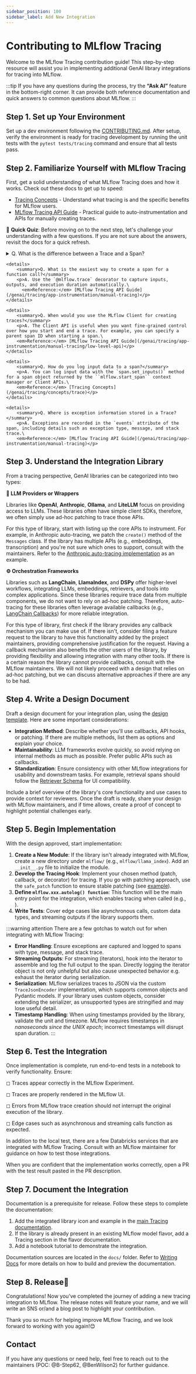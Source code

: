 ```yaml
---
sidebar_position: 100
sidebar_label: Add New Integration
---
```



# Contributing to MLflow Tracing

Welcome to the MLflow Tracing contribution guide! This step-by-step resource will assist you in implementing additional GenAI library integrations for tracing into MLflow.

:::tip
If you have any questions during the process, try the **“Ask AI”** feature in the bottom-right corner. It can provide both reference documentation and quick answers to common questions about MLflow.
:::

## Step 1. Set up Your Environment

Set up a dev environment following the [CONTRIBUTING.md](https://github.com/mlflow/mlflow/blob/master/CONTRIBUTING.md). After setup,
verify the environment is ready for tracing development by running the unit tests with the `pytest tests/tracing` command and ensure that all tests pass.

## Step 2. Familiarize Yourself with MLflow Tracing

First, get a solid understanding of what MLflow Tracing does and how it works. Check out these docs to get up to speed:

- [Tracing Concepts](/genai/tracing/concepts/trace) - Understand what tracing is and the specific benefits for MLflow users.
- [MLflow Tracing API Guide](/genai/tracing/app-instrumentation) - Practical guide to auto-instrumentation and APIs for manually creating traces.

📝 **Quick Quiz**: Before moving on to the next step, let's challenge your understanding with a few questions.
If you are not sure about the answers, revisit the docs for a quick refresh.

<div class="quiz">
    <details>
        <summary>Q. What is the difference between a Trace and a Span?</summary>
        <p>A. Trace is the main object holding multiple Spans, with each Span capturing different parts of an operation. A Trace has metadata (TraceInfo) and a list of Spans (TraceData).\
        <em>Reference:</em> [Tracing Concepts](/genai/tracing/concepts/trace)</p>
    </details>

    <details>
        <summary>Q. What is the easiest way to create a span for a function call?</summary>
        <p>A. Use the `@mlflow.trace` decorator to capture inputs, outputs, and execution duration automatically.\
          <em>Reference:</em> [MLflow Tracing API Guide](/genai/tracing/app-instrumentation/manual-tracing)</p>
    </details>

    <details>
        <summary>Q. When would you use the MLflow Client for creating traces?</summary>
        <p>A. The Client API is useful when you want fine-grained control over how you start and end a trace. For example, you can specify a parent span ID when starting a span.\
        <em>Reference:</em> [MLflow Tracing API Guide](/genai/tracing/app-instrumentation/manual-tracing/low-level-api)</p>
    </details>

    <details>
        <summary>Q. How do you log input data to a span?</summary>
        <p>A. You can log input data with the `span.set_inputs()` method for a span object returned by the ``mlflow.start_span`` context manager or Client APIs.\
        <em>Reference:</em> [Tracing Concepts](/genai/tracing/concepts/trace)</p>
    </details>

    <details>
        <summary>Q. Where is exception information stored in a Trace?</summary>
        <p>A. Exceptions are recorded in the `events` attribute of the span, including details such as exception type, message, and stack trace.\
        <em>Reference:</em> [MLflow Tracing API Guide](/genai/tracing/app-instrumentation/manual-tracing)</p>

  </details>
</div>

## Step 3. Understand the Integration Library

From a tracing perspective, GenAI libraries can be categorized into two types:

**🧠 LLM Providers or Wrappers**

Libraries like **OpenAI**, **Anthropic**, **Ollama**, and **LiteLLM** focus on providing access to LLMs. These libraries often have simple client SDKs, therefore, we often simply use ad-hoc patching to trace those APIs.

For this type of library, start with listing up the core APIs to instrument. For example, in Anthropic auto-tracing, we patch the `create()` method of the `Messages` class.
If the library has multiple APIs (e.g., embeddings, transcription) and you're not sure which ones to support, consult with the maintainers.
Refer to the [Anthropic auto-tracing implementation](https://github.com/mlflow/mlflow/blob/master/mlflow/anthropic/autolog.py) as an example.

**⚙️ Orchestration Frameworks**

Libraries such as **LangChain**, **LlamaIndex**, and **DSPy** offer higher-level workflows, integrating LLMs, embeddings, retrievers, and tools into complex applications.
Since these libraries require trace data from multiple components, we do not want to rely on ad-hoc patching. Therefore, auto-tracing for these libraries often leverage available callbacks
(e.g., [LangChain Callbacks](https://python.langchain.com/docs/how_to#callbacks)) for more reliable integration.

For this type of library, first check if the library provides any callback mechanism you can make use of. If there isn't, consider filing a feature request to the library to have this functionality added by the project maintainers,
providing comprehensive justification for the request. Having a callback mechanism also benefits the other users of the library, by providing flexibility and allowing integration with many other tools.
If there is a certain reason the library cannot provide callbacks, consult with the MLflow maintainers. We will not likely proceed with a design that relies on ad-hoc patching, but we can discuss alternative approaches if there are any to be had.

## Step 4. Write a Design Document

Draft a design document for your integration plan, using the [design template](https://docs.google.com/document/d/1AQGgJk-hTkUo0lTkGqCGQOMelQmz05kQz_OA4bJWaJE/edit#heading=h.4cz970y1mk93). Here are some important considerations:

- **Integration Method**: Describe whether you'll use callbacks, API hooks, or patching. If there are multiple methods, list them as options and explain your choice.
- **Maintainability**: LLM frameworks evolve quickly, so avoid relying on internal methods as much as possible. Prefer public APIs such as callbacks.
- **Standardization**: Ensure consistency with other MLflow integrations for usability and downstream tasks. For example, retrieval spans should follow the [Retriever Schema](/genai/tracing/concepts/span#retriever-spans) for UI compatibility.

Include a brief overview of the library's core functionality and use cases to provide context for reviewers. Once the draft is ready, share your design with MLflow maintainers, and if time allows, create a proof of concept to highlight potential challenges early.

## Step 5. Begin Implementation

With the design approved, start implementation:

1. **Create a New Module**: If the library isn't already integrated with MLflow, create a new directory under `mlflow/` (e.g., `mlflow/llama_index`). Add an `__init__.py` file to initialize the module.
2. **Develop the Tracing Hook**: Implement your chosen method (patch, callback, or decorator) for tracing. If you go with patching approach, use the `safe_patch` function to ensure stable patching (see [example](https://github.com/mlflow/mlflow/blob/master/mlflow/anthropic/__init__.py)).
3. **Define `mlflow.xxx.autolog() function`**: This function will be the main entry point for the integration, which enables tracing when called (e.g., <APILink fn="mlflow.llama_index.autolog" />).
4. **Write Tests**: Cover edge cases like asynchronous calls, custom data types, and streaming outputs if the library supports them.

:::warning attention
There are a few gotchas to watch out for when integrating with MLflow Tracing:

- **Error Handling**: Ensure exceptions are captured and logged to spans with type, message, and stack trace.
- **Streaming Outputs**: For streaming (iterators), hook into the iterator to assemble and log the full output to the span. Directly logging the iterator object is not only unhelpful but also cause unexpected behavior e.g. exhaust the iterator during serialization.
- **Serialization**: MLflow serializes traces to JSON via the custom `TraceJsonEncoder` implementation, which supports common objects and Pydantic models. If your library uses custom objects, consider extending the serializer, as unsupported types are stringified and may lose useful detail.
- **Timestamp Handling**: When using timestamps provided by the library, validate the unit and timezone. MLflow requires timestamps in _nanoseconds since the UNIX epoch_; incorrect timestamps will disrupt span duration.
  :::

## Step 6. Test the Integration

Once implementation is complete, run end-to-end tests in a notebook to verify functionality. Ensure:

◻︎ Traces appear correctly in the MLflow Experiment.

◻︎ Traces are properly rendered in the MLflow UI.

◻︎ Errors from MLflow trace creation should not interrupt the original execution of the library.

◻︎ Edge cases such as asynchronous and streaming calls function as expected.

In addition to the local test, there are a few Databricks services that are integrated with MLflow Tracing. Consult with an MLflow maintainer for guidance on how to test those integrations.

When you are confident that the implementation works correctly, open a PR with the test result pasted in the PR description.

## Step 7. Document the Integration

Documentation is a prerequisite for release. Follow these steps to complete the documentation:

1. Add the integrated library icon and example in the [main Tracing documentation](/genai/tracing/integrations).
2. If the library is already present in an existing MLflow model flavor, add a Tracing section in the flavor documentation.
3. Add a notebook tutorial to demonstrate the integration.

Documentation sources are located in the `docs/` folder. Refer to [Writing Docs](https://github.com/mlflow/mlflow/blob/master/CONTRIBUTING.md#writing-docs) for more details on how to build and preview the documentation.

## Step 8. Release🚀

Congratulations! Now you've completed the journey of adding a new tracing integration to MLflow. The release notes will feature your name, and we will write an SNS or/and a blog post to highlight your contribution.

Thank you so much for helping improve MLflow Tracing, and we look forward to working with you again!😊

## Contact

If you have any questions or need help, feel free to reach out to the maintainers (POC: @B-Step62, @BenWilson2) for further guidance.
